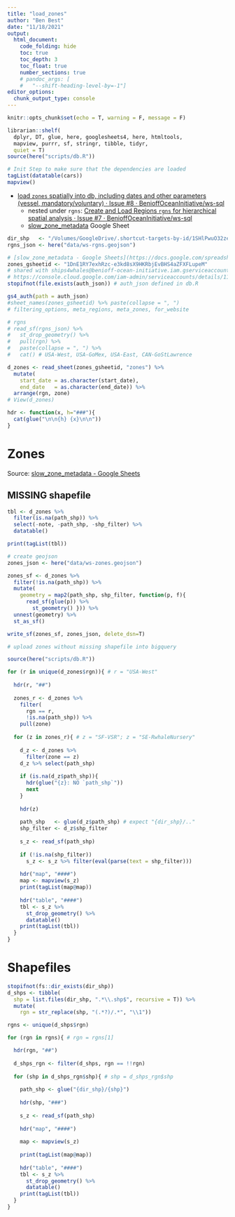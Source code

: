 ```yaml
---
title: "load_zones"
author: "Ben Best"
date: "11/18/2021"
output:
  html_document:
    code_folding: hide
    toc: true
    toc_depth: 3
    toc_float: true
    number_sections: true
    # pandoc_args: [
    #   "--shift-heading-level-by=-1"]
editor_options: 
  chunk_output_type: console
---
```


```r
knitr::opts_chunk$set(echo = T, warning = F, message = F)
```

```r
librarian::shelf(
  dplyr, DT, glue, here, googlesheets4, here, htmltools, 
  mapview, purrr, sf, stringr, tibble, tidyr,
  quiet = T)
source(here("scripts/db.R"))
```

```r
# Init Step to make sure that the dependencies are loaded
tagList(datatable(cars))
mapview()
```

* [load `zones` spatially into db, including dates and other parameters (vessel, mandatory/voluntary) · Issue #8 · BenioffOceanInitiative/ws-sql](https://github.com/BenioffOceanInitiative/ws-sql/issues/8)
  - nested under `rgns`: [Create and Load Regions `rgns` for hierarchical spatial analysis · Issue #7 · BenioffOceanInitiative/ws-sql](https://github.com/BenioffOceanInitiative/ws-sql/issues/7)
  - [slow_zone_metadata](https://docs.google.com/spreadsheets/d/1DnE1RY7exhRzc-e3kd8sX9HKRbjEvBHS4aZFXFLupeM/edit#gid=0) Google Sheet
  

```r
dir_shp   <- "/Volumes/GoogleDrive/.shortcut-targets-by-id/1SHlPwuO32zevQ6W9ZHb-CQLigiXRFeDY/AIS Ship Report Cards/Data/zones_shp"
rgns_json <- here("data/ws-rgns.geojson")

# [slow_zone_metadata - Google Sheets](https://docs.google.com/spreadsheets/d/1DnE1RY7exhRzc-e3kd8sX9HKRbjEvBHS4aZFXFLupeM/edit#gid=0)
zones_gsheetid <- "1DnE1RY7exhRzc-e3kd8sX9HKRbjEvBHS4aZFXFLupeM"
# shared with ships4whales@benioff-ocean-initiative.iam.gserviceaccount.com
# https://console.cloud.google.com/iam-admin/serviceaccounts/details/114569616080626900590;edit=true?previousPage=%2Fapis%2Fcredentials%3Fproject%3Dbenioff-ocean-initiative%26authuser%3D1&authuser=1&project=benioff-ocean-initiative
stopifnot(file.exists(auth_json)) # auth_json defined in db.R

gs4_auth(path = auth_json)
#sheet_names(zones_gsheetid) %>% paste(collapse = ", ")
# filtering_options, meta_regions, meta_zones, for_website

# rgns
# read_sf(rgns_json) %>% 
#   st_drop_geometry() %>% 
#   pull(rgn) %>% 
#   paste(collapse = ", ") %>% 
#   cat() # USA-West, USA-GoMex, USA-East, CAN-GoStLawrence

d_zones <- read_sheet(zones_gsheetid, "zones") %>% 
  mutate(
    start_date = as.character(start_date),
    end_date   = as.character(end_date)) %>% 
  arrange(rgn, zone) 
# View(d_zones)

hdr <- function(x, h="###"){
  cat(glue("\n\n{h} {x}\n\n"))
}
```

# Zones

Source: [slow_zone_metadata - Google Sheets](https://docs.google.com/spreadsheets/d/1DnE1RY7exhRzc-e3kd8sX9HKRbjEvBHS4aZFXFLupeM/edit#gid=0)

## MISSING shapefile

```r
tbl <- d_zones %>% 
  filter(is.na(path_shp)) %>% 
  select(-note, -path_shp, -shp_filter) %>% 
  datatable()

print(tagList(tbl))
```

```r
# create geojson
zones_json <- here("data/ws-zones.geojson")

zones_sf <- d_zones %>% 
  filter(!is.na(path_shp)) %>% 
  mutate(
    geometry = map2(path_shp, shp_filter, function(p, f){
      read_sf(glue(p)) %>% 
        st_geometry() })) %>% 
  unnest(geometry) %>% 
  st_as_sf()

write_sf(zones_sf, zones_json, delete_dsn=T)
```


```r
# upload zones without missing shapefile into bigquery

source(here("scripts/db.R"))

```



```r
for (r in unique(d_zones$rgn)){ # r = "USA-West"
  
  hdr(r, "##")
  
  zones_r <- d_zones %>% 
    filter(
      rgn == r,
      !is.na(path_shp)) %>% 
    pull(zone)
  
  for (z in zones_r){ # z = "SF-VSR"; z = "SE-RwhaleNursery"
    
    d_z <- d_zones %>% 
      filter(zone == z)
    d_z %>% select(path_shp)
    
    if (is.na(d_z$path_shp)){
      hdr(glue("{z}: NO `path_shp`"))
      next
    } 
    
    hdr(z)
  
    path_shp   <- glue(d_z$path_shp) # expect "{dir_shp}/.."
    shp_filter <- d_z$shp_filter
    
    s_z <- read_sf(path_shp)
    
    if (!is.na(shp_filter))
      s_z <- s_z %>% filter(eval(parse(text = shp_filter)))
    
    hdr("map", "####")
    map <- mapview(s_z)
    print(tagList(map@map))
    
    hdr("table", "####")
    tbl <- s_z %>% 
      st_drop_geometry() %>% 
      datatable()
    print(tagList(tbl))
  }
}
```

# Shapefiles

```r
stopifnot(fs::dir_exists(dir_shp))
d_shps <- tibble(
  shp = list.files(dir_shp, ".*\\.shp$", recursive = T)) %>% 
  mutate(
    rgn = str_replace(shp, "(.*?)/.*", "\\1"))

rgns <- unique(d_shps$rgn)

for (rgn in rgns){ # rgn = rgns[1]

  hdr(rgn, "##")
  
  d_shps_rgn <- filter(d_shps, rgn == !!rgn)
  
  for (shp in d_shps_rgn$shp){ # shp = d_shps_rgn$shp
    
    path_shp <- glue("{dir_shp}/{shp}")
    
    hdr(shp, "###")
    
    s_z <- read_sf(path_shp)
    
    hdr("map", "####")
    
    map <- mapview(s_z)
    
    print(tagList(map@map))
    
    hdr("table", "####")
    tbl <- s_z %>% 
      st_drop_geometry() %>% 
      datatable()
    print(tagList(tbl))
  }
}
```

